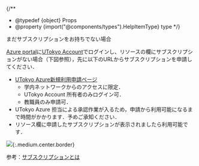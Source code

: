 
{/**
  * @typedef {object} Props
  * @property {import("@components/types").HelpItemType} type
  */}

<HelpItem lang="ja" type={props.type} >
  <Fragment slot="problem">まだサブスクリプションをお持ちでない場合</Fragment>

[Azure portal](https://portal.azure.com/)に[UTokyo Account](/utokyo_account/)でログインし、リソースの欄にサブスクリプションがない場合（下図参照），先に以下のURLからサブスクリプションを申請してください．

- [UTokyo Azure新規利用申請ページ](http://azure.itc.u-tokyo.ac.jp/) 
  - 学内ネットワークからのアクセスに限定．
  - UTokyo Account 所有者のみログイン可．
  - 教職員のみ申請可．
- UTokyo Azure 担当による承認作業が入るため，申請から利用可能になるまで時間がかかります．予めご承知ください．
- リソース欄に申請したサブスクリプションが表示されましたら利用可能です．

![](/src/pages/research_computing/utokyo_azure/virtualmachine/img/01_login.png){:.medium.center.border}

参考：[サブスクリプションとは](/research_computing/utokyo_azure/faq/subscription)

</HelpItem>
